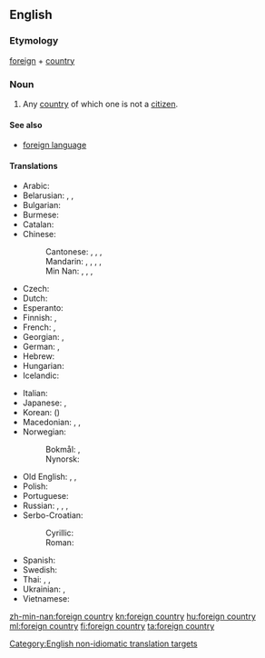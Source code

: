 ==English==

===Etymology===
[[foreign]] + [[country]]

===Noun===
{{en-noun|foreign countries}}

# Any [[country]] of which one is not a [[citizen]].

====See also====
* [[foreign language]]

====Translations====
{{trans-top|country of which one is not a citizen}}
* Arabic: {{t|ar|بَلَد أَجْنَبِيّ|m}}
* Belarusian: {{t|be|заме́жжа|n|sc=Cyrl}}, {{t|be|заграні́ца|f|sc=Cyrl}}, {{t|be|чужы́на|f|sc=Cyrl}}
* Bulgarian: {{t+|bg|чужби́на|f}}
* Burmese: {{t+|my|နိုင်ငံခြား|sc=Mymr}}
* Catalan: {{t+|ca|estranger}}
* Chinese:
*: Cantonese: {{t|yue|外國}}, {{t|yue|外国|tr=ngoi6 gwok3}}, {{t|yue|他鄉}}, {{t|yue|他乡|tr=taa1 hoeng1}}
*: Mandarin: {{t+|cmn|外國|sc=Hani}}, {{t+|cmn|外国|tr=wàiguó|sc=Hani}}, {{qualifier|generic}} {{t+|cmn|海外|tr=hǎiwài|sc=Hani}}, {{t+|cmn|他鄉|sc=Hani}}, {{t+|cmn|他乡|tr=tāxiāng|sc=Hani}}
*: Min Nan: {{t+|nan|外國}}, {{t|nan|外国|tr=gōa-kok}}, {{t+|nan|他鄉}}, {{t|nan|他乡|tr=thaⁿ-hiong}}
* Czech: {{t|cs|cizí země|f}}
* Dutch: {{t+|nl|buitenland|n}}
* Esperanto: {{t|eo|eksterlando alilando}}
* Finnish: {{t+|fi|ulkomaa}}, {{t+|fi|ulkovalta}}
* French: {{t+|fr|étranger|m}}, {{t|fr|[[pays]] [[étranger]]|m}}
* Georgian: {{t|ka|უცხოეთი|sc=Geor}}, {{t|ka|საზღვარგარეთი|sc=Geor}}
* German: {{t+|de|Ausland|n}}, {{t|de|[[fremd|fremdes]] [[Land]]|n}}
* Hebrew: {{t+|he|נֵכָר|m|tr=nekar}}
* Hungarian: {{t|hu|külhon}}
* Icelandic: {{t+|is|útland|n}}
{{trans-mid}}
* Italian: {{t+|it|estero}}
* Japanese: {{t+|ja|海外|tr=かいがい, kaigai}}, {{t+|ja|外国|tr=がいこく, gaikoku}}
* Korean: {{t+|ko|외국|sc=Hang}} ({{t+|ko|外國|sc=Hani}})
* Macedonian: {{t|mk|ту́ѓина|f}}, {{qualifier|colloquial}} {{t|mk|ја́бана|f}}, {{qualifier|archaic}} {{t|mk|чу́ждина|f}} 
* Norwegian: 
*: Bokmål: {{t|nb|utland|n}}, {{t|nb|[[fremmed]] [[land]]|n}}
*: Nynorsk: {{t|nn|utland|n}}
* Old English: {{t|ang|ūtland|n}}, {{t|ang|eleland|n}}, {{t|ang|elland|n}}
* Polish: {{t+|pl|zagranica|f}}
* Portuguese: {{t+|pt|[[país]] [[estrangeiro]]|m}}
* Russian: {{t|ru|[[зарубежный|зарубе́жная]] [[страна́]]|f}}, {{qualifier|generic}} {{t+|ru|заграни́ца|f}}, {{qualifier|poetic}} {{t+|ru|чужби́на|f}}, {{t+|ru|зарубе́жье|n}}
* Serbo-Croatian:
*: Cyrillic: {{t|sh|туђина|f}}
*: Roman: {{t|sh|tuđina|f}}
* Spanish: {{t+|es|extranjero|m}}
* Swedish: {{t|sv|främmande land|n}}
* Thai: {{t|th|พิเทศ|tr=pí-tâyt|sc=Thai}}, {{t|th|ต่างเมือง|tr=dtàang meuang|sc=Thai}}, {{t|th|เมืองนอก|tr=meuang-nôk|sc=Thai}}
* Ukrainian: {{t|uk|закордо́н|m|sc=Cyrl}}, {{t|uk|чужина́|f|sc=Cyrl}}
* Vietnamese: {{t+|vi|nước ngoài}}
{{trans-bottom}}

[[Category:English non-idiomatic translation targets]]

[[zh-min-nan:foreign country]]
[[kn:foreign country]]
[[hu:foreign country]]
[[ml:foreign country]]
[[fi:foreign country]]
[[ta:foreign country]]